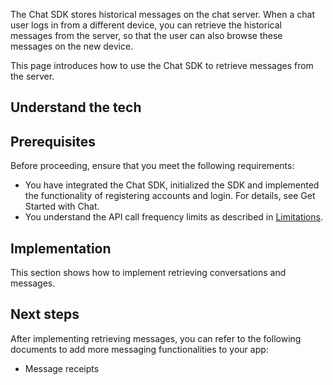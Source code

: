 
The Chat SDK stores historical messages on the chat server. When a chat user logs in from a different device, you can retrieve the historical messages from the server, so that the user can also browse these messages on the new device.

This page introduces how to use the Chat SDK to retrieve messages from the server.

## Understand the tech

<Understand />

## Prerequisites

Before proceeding, ensure that you meet the following requirements:

- You have integrated the Chat SDK, initialized the SDK and implemented the functionality of registering accounts and login. For details, see <Link to="/agora-chat/get-started/get-started-sdk?platform={{platform.PATH}}">Get Started with Chat</Link>.
- You understand the API call frequency limits as described in [Limitations](/agora-chat/reference/limitations).

## Implementation

This section shows how to implement retrieving conversations and messages.

<ProjectImplement />

## Next steps

After implementing retrieving messages, you can refer to the following documents to add more messaging functionalities to your app:

- <Link to="../messages/message-receipts">Message receipts</Link>